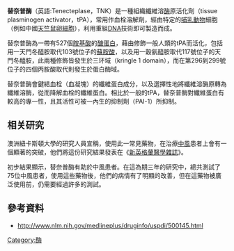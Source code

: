 
'''替奈普酶'''（英語:Tenecteplase，TNK）是一種組織纖維溶[[酶|酶]]原活化劑（tissue plasminogen activator，tPA），常用作血栓溶解劑，經由特定的[[哺乳動物|哺乳動物]]細胞（例如中國[[天竺鼠|天竺鼠]][[卵細胞|卵細胞]]），利用重組[[DNA|DNA]]技術即可製造而成。

替奈普酶為一帶有527個[[胺基酸|胺基酸]]的[[醣蛋白|醣蛋白]]，藉由修飾一般人類的tPA而活化，包括用一天門冬醯胺取代103號位子的[[蘇胺酸|蘇胺酸]]，以及用一穀氨醯胺取代117號位子的天門冬醯胺，此兩種修飾皆發生於三环域（kringle 1 domain），而在第296到299號位子的四個丙胺酸取代則發生於蛋白酶域。

替奈普酶會鍵結血栓（血凝塊）的纖維蛋白成分，以及選擇性地將纖維溶酶原轉為纖維溶酶，從而降解血栓的纖維蛋白。相比於一般的tPA，替奈普酶對纖維蛋白有較高的專一性，且其活性可被一內生的抑制劑（PAI-1）所抑制。

==相关研究==

澳洲紐卡斯頓大學的研究人員宣稱，使用此一常見藥物，在治療[[中風|中風]]患者上會有一個顯著的突破，他們將這份研究結果發表在《[[新英格蘭醫學雜誌|新英格蘭醫學雜誌]]》。

初步結果顯示，替奈普酶有助於中風患者。在這為期三年的研究中，總共測試了75位中風患者，使用這些藥物後，他們的病情有了明顯的改善，但在這藥物被廣泛使用前，仍需要經過許多的測試。

==參考資料==
*http://www.nlm.nih.gov/medlineplus/druginfo/uspdi/500145.html {{Wayback|url=http://www.nlm.nih.gov/medlineplus/druginfo/uspdi/500145.html |date=20061219024243 }}

[[Category:酶|Category:酶]]